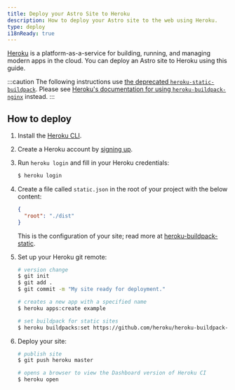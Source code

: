 ```yaml
---
title: Deploy your Astro Site to Heroku
description: How to deploy your Astro site to the web using Heroku.
type: deploy
i18nReady: true
---
```

[Heroku](https://www.heroku.com/) is a platform-as-a-service for building, running, and managing modern apps in the cloud. You can deploy an Astro site to Heroku using this guide.

:::caution 
The following instructions use [the deprecated `heroku-static-buildpack`](https://github.com/heroku/heroku-buildpack-static#warning-heroku-buildpack-static-is-deprecated). Please see [Heroku's documentation for using `heroku-buildpack-nginx`](https://github.com/dokku/heroku-buildpack-nginx) instead.
:::

## How to deploy

1. Install the [Heroku CLI](https://devcenter.heroku.com/articles/heroku-cli).

2. Create a Heroku account by [signing up](https://signup.heroku.com/).

3. Run `heroku login` and fill in your Heroku credentials:

   ```bash
   $ heroku login
   ```

4. Create a file called `static.json` in the root of your project with the below content:

   ```json title="static.json"
   {
     "root": "./dist"
   }
   ```

   This is the configuration of your site; read more at [heroku-buildpack-static](https://github.com/heroku/heroku-buildpack-static).

5. Set up your Heroku git remote:

   ```bash
   # version change
   $ git init
   $ git add .
   $ git commit -m "My site ready for deployment."

   # creates a new app with a specified name
   $ heroku apps:create example

   # set buildpack for static sites
   $ heroku buildpacks:set https://github.com/heroku/heroku-buildpack-static.git
   ```

6. Deploy your site:

   ```bash
   # publish site
   $ git push heroku master

   # opens a browser to view the Dashboard version of Heroku CI
   $ heroku open
   ```
